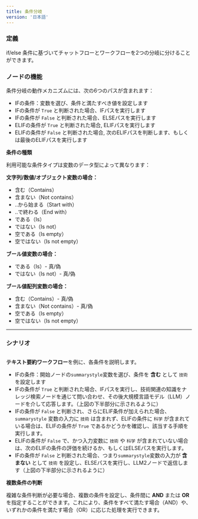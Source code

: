 ```yaml
---
title: 条件分岐
version: '日本語'
---
```


### 定義

if/else 条件に基づいてチャットフローとワークフローを2つの分岐に分けることができます。

### ノードの機能

条件分岐の動作メカニズムには、次の6つのパスが含まれます：

* IFの条件：変数を選び、条件と満たすべき値を設定します
* IFの条件が `True` と判断された場合、IFパスを実行します
* IFの条件が `False` と判断された場合、ELSEパスを実行します
* ELIFの条件が `True` と判断された場合, ELIFパスを実行します
* ELIFの条件が `False` と判断された場合, 次のELIFパスを判断します、もしくは最後のELIFパスを実行します

**条件の種類**

利用可能な条件タイプは変数のデータ型によって異なります：

**文字列/数値/オブジェクト変数の場合：**
* 含む（Contains）
* 含まない（Not contains）
* ..から始まる（Start with）
* ..で終わる（End with）
* である（Is）
* ではない（Is not）
* 空である（Is empty）
* 空ではない（Is not empty）

**ブール値変数の場合：**
* である（Is）- 真/偽
* ではない（Is not）- 真/偽

**ブール値配列変数の場合：**
* 含む（Contains）- 真/偽
* 含まない（Not contains）- 真/偽
* 空である（Is empty）
* 空ではない（Is not empty）

***

### シナリオ

<Frame>
  <img src="https://assets-docs.dify.ai/dify-enterprise-mintlify/jp/guides/workflow/node/0ac5b007b9fb6c1c22e2c9ea7c00dac5.png" alt="" />
</Frame>

**テキスト要約ワークフロー**を例に、各条件を説明します。

* IFの条件：開始ノードの`summarystyle`変数を選び、条件を **含む** として `技術` を設定します
* IFの条件が `True` と判断された場合、IFパスを実行し、技術関連の知識をナレッジ検索ノードを通じて問い合わせ、その後大規模言語モデル（LLM）ノードを介して応答します。（上図の下半部分に示されるように）
* IFの条件が `False` と判断され、さらにELIF条件が加えられた場合、`summarystyle` 変数の入力に `技術` は含まれず、ELIFの条件に `科学` が含まれている場合は、ELIFの条件が `True` であるかどうかを確認し、該当する手順を実行します。
* ELIFの条件が `False` で、かつ入力変数に `技術` や `科学` が含まれていない場合は、次のELIFの条件の評価を続けるか、もしくはELSEパスを実行します。
* IFの条件が `False` と判断された場合、つまり`summarystyle`変数の入力が **含まない** として `技術` を設定し、ELSEパスを実行し、LLM2ノードで返信します（上図の下半部分に示されるように）

**複数条件の判断**

複雑な条件判断が必要な場合、複数の条件を設定し、条件間に **AND** または **OR** を指定することができます。これにより、条件をすべて満たす場合（AND）や、いずれかの条件を満たす場合（OR）に応じた処理を実行できます。

<Frame caption="複数条件の判断" width="369">
  <img src="https://assets-docs.dify.ai/dify-enterprise-mintlify/jp/guides/workflow/node/098cf0cb913048464ed270cee12acde7.png" alt="" />
</Frame>
